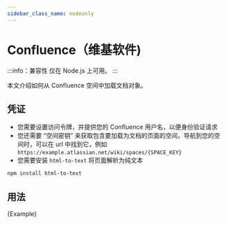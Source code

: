 ```yaml
---
sidebar_class_name: nodeonly
---
```


# Confluence（维基软件)

:::info：兼容性
仅在 Node.js 上可用。
:::

本文介绍如何从 Confluence 空间中加载文档对象。

## 凭证

- 您需要设置访问令牌，并提供您的 Confluence 用户名，以便身份验证请求
- 您还需要 “空间密钥” 来获取包含要加载为文档的页面的空间。导航到您的空间时，可以在 url 中找到它，例如 `https://example.atlassian.net/wiki/spaces/{SPACE_KEY}`
- 您需要安装 `html-to-text` 将页面解析为纯文本

```bash npm2yarn
npm install html-to-text

```


## 用法





<CodeBlock language="typescript">{Example}</CodeBlock>

